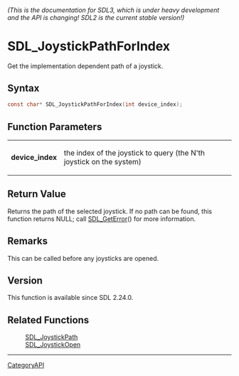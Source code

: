 ====== (This is the documentation for SDL3, which is under heavy development and the API is changing! SDL2 is the current stable version!) ======
= SDL_JoystickPathForIndex =

Get the implementation dependent path of a joystick.

== Syntax ==

<syntaxhighlight lang='c'>
const char* SDL_JoystickPathForIndex(int device_index);
</syntaxhighlight>

== Function Parameters ==

{|
|'''device_index'''
|the index of the joystick to query (the N'th joystick on the system)
|}

== Return Value ==

Returns the path of the selected joystick. If no path can be found, this
function returns NULL; call [[SDL_GetError]]() for more information.

== Remarks ==

This can be called before any joysticks are opened.

== Version ==

This function is available since SDL 2.24.0.

== Related Functions ==

:[[SDL_JoystickPath]]
:[[SDL_JoystickOpen]]

----
[[CategoryAPI]]



